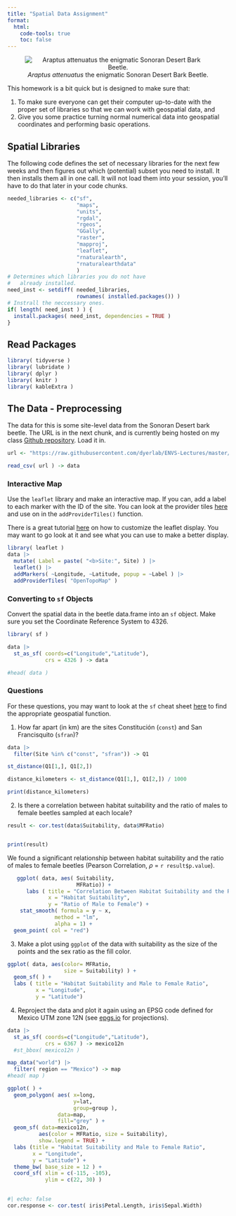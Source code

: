 ```yaml
---
title: "Spatial Data Assignment"
format: 
  html:
    code-tools: true
    toc: false
---
```


<center>
![*Araptus attenuatus* the enigmatic Sonoran Desert Bark Beetle.](https://live.staticflickr.com/65535/50441339417_74e04216fa_w_d.jpg)
</center>


This homework is a bit quick but is designed to make sure that:

1. To make sure everyone can get their computer up-to-date with the proper set of libraries so that we can work with geospatial data, and
2. Give you some practice turning normal numerical data into geospatial coordinates and performing basic operations.

## Spatial Libraries

The following code defines the set of necessary libraries for the next few weeks and then figures out which (potential) subset you need to install. It then installs them all in one call.  It will not load them into your session, you'll have to do that later in your code chunks.

```r
needed_libraries <- c("sf",
                      "maps",
                      "units",
                      "rgdal",
                      "rgeos",
                      "GGally",
                      "raster",
                      "mapproj",
                      "leaflet",
                      "rnaturalearth",
                      "rnaturalearthdata"
                      )
# Determines which libraries you do not have
#   already installed.
need_inst <- setdiff( needed_libraries, 
                      rownames( installed.packages()) )
# Instrall the neccessary ones.
if( length( need_inst ) ) {
  install.packages( need_inst, dependencies = TRUE )
}
```
## Read Packages
```r
library( tidyverse )
library( lubridate )
library( dplyr )
library( knitr )
library( kableExtra )
```



## The Data - Preprocessing

The data for this is some site-level data from the Sonoran Desert bark beetle.  The URL is in the next chunk, and is currently being hosted on my class [Github repository](https://github.com/dyerlab/ENVS-Lectures).  Load it in.

```r
url <- "https://raw.githubusercontent.com/dyerlab/ENVS-Lectures/master/data/Araptus_Disperal_Bias.csv"

read_csv( url ) -> data

```


### Interactive Map

Use the `leaflet` library and make an interactive map.  If you can, add a label to each marker with the ID of the site.  You can look at the provider tiles [here](https://leaflet-extras.github.io/leaflet-providers/preview/) and use on in the `addProviderTiles()` function. 

There is a great tutorial [here](https://rstudio.github.io/leaflet/map_widget.html) on how to customize the leaflet display.  You may want to go look at it and see what you can use to make a better display.

```r
library( leaflet )
data |>
  mutate( Label = paste( "<b>Site:", Site) ) |>
  leaflet() |>
  addMarkers( ~Longitude, ~Latitude, popup = ~Label ) |>
  addProviderTiles( "OpenTopoMap" )
```

### Converting to `sf` Objects

Convert the spatial data in the beetle data.frame into an `sf` object.  Make sure you set the Coordinate Reference System to $4326$.


```r

library( sf )

data |>
  st_as_sf( coords=c("Longitude","Latitude"),
            crs = 4326 ) -> data

#head( data )

```


### Questions

For these questions, you may want to look at the `sf` cheat sheet [here](https://github.com/rstudio/cheatsheets/raw/main/sf.pdf) to find the appropriate geospatial function.

1. How far apart (in km) are the sites Constitución (`const`) and San Francisquito (`sfran`)?  

```r

data |> 
  filter(Site %in% c("const", "sfran")) -> Q1

st_distance(Q1[1,], Q1[2,])

distance_kilometers <- st_distance(Q1[1,], Q1[2,]) / 1000

print(distance_kilometers)

```


2. Is there a correlation between habitat suitability and the ratio of males to female beetles sampled at each locale?  
```r

result <- cor.test(data$Suitability, data$MFRatio)


print(result)

```

We found a significant relationship between habitat suitability and the ratio of males to female beetles (Pearson Correlation, $\rho$ = `r result$p.value`).

```r
   ggplot( data, aes( Suitability,
                      MFRatio)) +
      labs ( title = "Correlation Between Habitat Suitability and the Ratio of Male to Female Beetles",
             x = "Habitat Suitability",
             y = "Ratio of Male to Female") +
    stat_smooth( formula = y ~ x,
               method = "lm",
               alpha = 1) +
  geom_point( col = "red")
```

3. Make a plot using `ggplot` of the data with suitability as the size of the points and the sex ratio as the fill color.

```r

ggplot( data, aes(color= MFRatio,
                  size = Suitability) ) + 
  geom_sf( ) + 
  labs ( title = "Habitat Suitability and Male to Female Ratio",
         x = "Longitude",
         y = "Latitude")
```

4. Reproject the data and plot it again using an EPSG code defined for Mexico UTM zone 12N (see [epgs.io](https://epsg.io) for projections).

```r

data |>
  st_as_sf( coords=c("Longitude","Latitude"),
            crs = 6367 ) -> mexico12n
  #st_bbox( mexico12n )

map_data("world") |>
  filter( region == "Mexico") -> map
#head( map )

ggplot( ) + 
  geom_polygon( aes( x=long, 
                     y=lat, 
                     group=group ), 
                data=map, 
                fill="grey" ) + 
  geom_sf( data=mexico12n, 
          aes(color = MFRatio, size = Suitability),
          show.legend = TRUE) +
  labs (title = "Habitat Suitability and Male to Female Ratio",
        x = "Longitude",
        y = "Latitude") + 
  theme_bw( base_size = 12 ) +
  coord_sf( xlim = c(-115, -105),
            ylim = c(22, 30) )
  

```


```r
#| echo: false
cor.response <- cor.test( iris$Petal.Length, iris$Sepal.Width)

```











